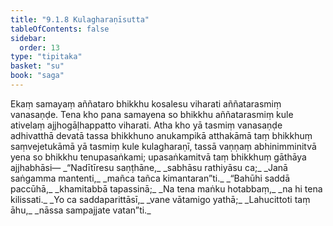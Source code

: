 ```yaml
---
title: "9.1.8 Kulagharaṇīsutta"
tableOfContents: false
sidebar:
  order: 13
type: "tipitaka"
basket: "su"
book: "saga"
---
```



<DynamicBreadcrumb />

<Division number="228" book="saga" bookNo="12" page="203">

<Paragraph number="1412" book="saga">
Ekaṃ samayaṃ aññataro bhikkhu kosalesu viharati aññatarasmiṃ vanasaṇḍe. Tena kho pana samayena so bhikkhu aññatarasmiṃ kule ativelaṃ ajjhogāḷhappatto viharati. Atha kho yā tasmiṃ vanasaṇḍe adhivatthā devatā tassa bhikkhuno anukampikā atthakāmā taṃ bhikkhuṃ saṃvejetukāmā yā tasmiṃ kule kulagharaṇī, tassā vaṇṇaṃ abhinimminitvā yena so bhikkhu tenupasaṅkami; upasaṅkamitvā taṃ bhikkhuṃ gāthāya ajjhabhāsi—
</Paragraph>

<Paragraph number="1413" type="verses" book="saga">
_“Nadītīresu saṇṭhāne,_  
_sabhāsu rathiyāsu ca;_  
_Janā saṅgamma mantenti,_  
_mañca tañca kimantaran”ti._  

</Paragraph>

<Paragraph number="1414" type="verses" book="saga">
_“Bahūhi saddā paccūhā,_  
_khamitabbā tapassinā;_  
_Na tena maṅku hotabbaṃ,_  
_na hi tena kilissati._  

</Paragraph>

<Paragraph number="1415" type="verses" book="saga">
_Yo ca saddaparittāsī,_  
_vane vātamigo yathā;_  
_Lahucittoti taṃ āhu,_  
_nāssa sampajjate vatan”ti._
</Paragraph>
</Division>